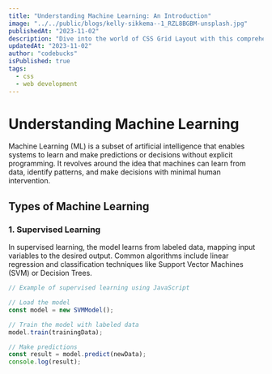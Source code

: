 ```yaml
---
title: "Understanding Machine Learning: An Introduction"
image: "../../public/blogs/kelly-sikkema--1_RZL8BGBM-unsplash.jpg"
publishedAt: "2023-11-02"
description: "Dive into the world of CSS Grid Layout with this comprehensive guide. Learn how to create responsive and dynamic layouts using CSS Grid, and explore various examples and best practices for building modern web interfaces."
updatedAt: "2023-11-02"
author: "codebucks"
isPublished: true
tags:
  - css
  - web development
---
```


# Understanding Machine Learning

Machine Learning (ML) is a subset of artificial intelligence that enables systems to learn and make predictions or decisions without explicit programming. It revolves around the idea that machines can learn from data, identify patterns, and make decisions with minimal human intervention.

## Types of Machine Learning

### 1. Supervised Learning

In supervised learning, the model learns from labeled data, mapping input variables to the desired output. Common algorithms include linear regression and classification techniques like Support Vector Machines (SVM) or Decision Trees.

```javascript
// Example of supervised learning using JavaScript

// Load the model
const model = new SVMModel();

// Train the model with labeled data
model.train(trainingData);

// Make predictions
const result = model.predict(newData);
console.log(result);
```
